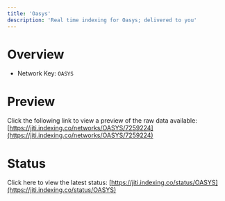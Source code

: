 ```yaml
---
title: 'Oasys'
description: 'Real time indexing for Oasys; delivered to you'
---
```


# Overview
- Network Key: `OASYS`

# Preview
Click the following link to view a preview of the raw data available: [https://jiti.indexing.co/networks/OASYS/7259224](https://jiti.indexing.co/networks/OASYS/7259224)

# Status
Click here to view the latest status: [https://jiti.indexing.co/status/OASYS](https://jiti.indexing.co/status/OASYS)
